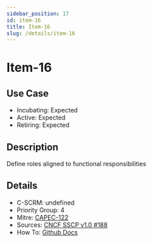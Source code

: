 ```yaml
---
sidebar_position: 17
id: item-16
title: Item-16
slug: /details/item-16
---
```


# Item-16

## Use Case

- Incubating: Expected
- Active: Expected
- Retiring: Expected

## Description

Define roles aligned to functional responsibilities

## Details

- C-SCRM: undefined
- Priority Group: 4
- Mitre: [CAPEC-122](https://capec.mitre.org/data/definitions/122.html)
- Sources: [CNCF SSCP v1.0 #188](https://github.com/cncf/tag-security/blob/main/supply-chain-security/supply-chain-security-paper/sscsp.md#define-roles-aligned-to-functional-responsibilities)
- How To: [Github Docs](https://docs.github.com/en/organizations/managing-user-access-to-your-organizations-repositories/managing-repository-roles/repository-roles-for-an-organization)

